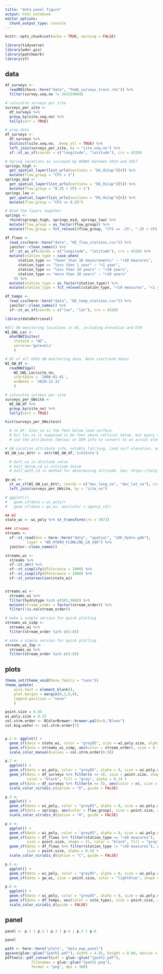 ---
title: "data panel figure"
output: html_notebook
editor_options: 
  chunk_output_type: console
---


```{r setup, include=FALSE}
knitr::opts_chunk$set(echo = TRUE, warning = FALSE)
```

```{r prep, message=FALSE, warning=FALSE}
library(tidyverse)
library(wdnr.gis)
library(patchwork)
library(sf)
```

## data 

```{r trout-surveys}

df_surveys <- 
  readRDS(here::here("data", "fmdb_surveys_trout.rds")) %>% 
  filter(survey.seq.no != 343219904)

# calucalte surveys per site
surveys_per_site <- 
  df_surveys %>% 
  group_by(site.seq.no) %>% 
  tally(sort = TRUE) 

# prep data
df_surveys <- 
  df_surveys %>% 
  distinct(site.seq.no, .keep_all = TRUE) %>% 
  left_join(surveys_per_site, by = "site.seq.no") %>% 
  sf::st_as_sf(coords = c("longitude", "latitude"), crs = 4326) 

```

```{r springs}

# Spring locations as surveyed by WGNHS between 2014 and 2017
springs_high <- 
  get_spatial_layer(list_urls(sections = "DG_HiCap")[4]) %>% 
  mutate(flow_group = "CFS > 1")
springs_mid <- 
  get_spatial_layer(list_urls(sections = "DG_HiCap")[5]) %>% 
  mutate(flow_group = "0.25 < CFS < 1")
springs_low <- 
  get_spatial_layer(list_urls(sections = "DG_HiCap")[6]) %>% 
  mutate(flow_group = "CFS <= 0.25")

# Bind the layers together
springs <- 
  rbind(springs_high, springs_mid, springs_low) %>% 
  mutate(flow_group = as_factor(flow_group)) %>% 
  mutate(flow_group = fct_relevel(flow_group, "CFS <= .25", ".25 < CFS < 1", "CFS > 1")) 


```

```{r flows}

df_flows <- 
  read_csv(here::here("data", "WI_flow_stations.csv")) %>% 
  janitor::clean_names() %>% 
  sf::st_as_sf(coords = c("longitude", "latitude"), crs = 4326) %>% 
  mutate(station_type = case_when(
      station_type == "fewer than 10 measurements" ~ "<10 measures", 
      station_type == "less than 1 year" ~ "<1 year", 
      station_type == "less than 10 years" ~ "<10 years", 
      station_type == "more than 10 years" ~ ">10 years"
    )) %>% 
  mutate(station_type = as_factor(station_type)) %>% 
  mutate(station_type = fct_relevel(station_type, "<10 measures", "<1 year", "<10 years", ">10 years")) 


```

```{r temps}
df_temps <- 
  read_csv(here::here("data", "WI_temp_stations.csv")) %>% 
  janitor::clean_names() %>% 
  sf::st_as_sf(coords = c("lon", "lat"), crs = 4326)
```

```{r groundwater}
library(dataRetrieval)

#All GW monitoring locations in WI, including elevation and DTW
WI_GWL_Loc <- 
  whatNWISsites(
    stateCd = "WI", 
    service='gwlevels'
    )

# DF of all USGS GW monitoring data. Note start/end dates
WI_GW_df <- 
  readNWISgwl(
    WI_GWL_Loc$site_no,
    startDate = '2000-01-01', 
    endDate = '2020-12-31'
    )

# calucalte surveys per site
surveys_per_GWsite <- 
  WI_GW_df %>% 
  group_by(site_no) %>% 
  tally(sort = TRUE)

hist(surveys_per_GWsite$n)

  # in DF, $lev_va is the feet below land surface. 
  # $sl_lev_va is supposed to be feet above vertical datum, but query does not work right now.
  # use the attributes (below) or DEM info to convert to an actual elevation.

# GW Location attribute info, notably lat/long, land surf elevation, and datums
WI_GW_Loc_Attr <- attr(WI_GW_df,'siteInfo')

  # $alt_va is altitude value
  # $alt_datum_cd is altitude datum
  # $alt_meth_cd is method for determining altitude. See: https://help.waterdata.usgs.gov/code/alt_meth_cd_query?fmt=html

gw_wi <- 
  st_as_sf(WI_GW_Loc_Attr, coords = c("dec_long_va", "dec_lat_va"), crs=4629) %>% 
  left_join(surveys_per_GWsite, by = "site_no")

# ggplot()+
#   geom_sf(data = wi_poly)+
#   geom_sf(data = gw_wi, aes(color = agency_cd))


```

```{r streams}

## WI
state_wi <- wi_poly %>% st_transform(crs = 3071)

### streams
streams <- 
  sf::st_read(dsn = here::here("data", "spatial", "24K_Hydro.gdb"), 
          layer = "WD_HYDRO_FLOWLINE_LN_24K") %>% 
  janitor::clean_names() 

streams_wi <- 
  streams %>% 
  sf::st_zm() %>% 
  sf::st_simplify(dTolerance = 2000) %>% 
  sf::st_simplify(dTolerance = 2000) %>% 
  sf::st_intersection(state_wi) 


streams_wi <- 
  streams_wi %>% 
  filter(hydrotype %in% c(503,508)) %>%  
  mutate(stream_order = factor(stream_order)) %>%
  filter(!is.na(stream_order))  

# make a simple version for quick plotting
streams_wi_simp <- 
  streams_wi %>% 
  filter(stream_order %in% c(5:8)) 

# make a simple version for quick plotting
streams_wi_3up <- 
  streams_wi %>% 
  filter(stream_order %in% c(3:8)) 

```


## plots

```{r plot theme}

theme_set(theme_void(base_family = "sans"))
theme_update(
    axis.text = element_blank(),
    plot.margin = margin(0,2,0,0), 
    legend.position = "none"
    )

```

```{r}
point.size = 0.05
wi.poly.size = 0.25
col.strm.order <- RColorBrewer::brewer.pal(n=9,"Blues")
col.big.water <- col.strm.order[7]


p.1 <- ggplot() +
  geom_sf(data = state_wi, color = "grey85", size = wi.poly.size, alpha = 0) +
  geom_sf(data = streams_wi_simp, aes(color = stream_order), size = 0.1) +
  scale_color_manual(values = col.strm.order[6:9])

p.2 <- 
  ggplot() +
  geom_sf(data = wi_poly, color = "grey85", alpha = 0, size = wi.poly.size) + 
  geom_sf(data = df_surveys %>% filter(n <= 4), size = point.size, shape = 16,
          color = "black", fill = "gray", alpha = 0.1) +
  geom_sf(data = df_surveys %>% filter(n >= 5), aes(color = n), size = point.size, alpha = 0.5) + 
  scale_color_viridis_c(option = "D", guide = FALSE) 

p.3 <- 
  ggplot() +
  geom_sf(data = wi_poly, color = "grey85", alpha = 0, size = wi.poly.size) + 
  geom_sf(data = springs, aes(color = flow_group), size = point.size, alpha = 0.4) + 
  scale_color_viridis_d(option = "A", guide = FALSE) 

p.4 <- 
  ggplot() + 
  geom_sf(data = wi_poly, color = "grey85", alpha = 0, size = wi.poly.size) + 
  geom_sf(data = df_flows %>% filter(station_type == "<10 measures"), 
          size = point.size, shape = 21, color = "black", fill = "gray", alpha = 0.1) + 
  geom_sf(data = df_flows %>% filter(station_type != "<10 measures"), aes(color = station_type), 
          size = point.size, alpha = 0.5) + 
  scale_color_viridis_d(option = "C", guide = FALSE) 

p.5 <- 
  ggplot() + 
  geom_sf(data = wi_poly, color = "grey85", alpha = 0, size = wi.poly.size) + 
  geom_sf(data = gw_wi, size = point.size, color = "lightblue", shape = 17) 

p.6 <- 
  ggplot() +
  geom_sf(data = wi_poly, color = "grey85", alpha = 0, size = wi.poly.size) + 
  geom_sf(data = df_temps, aes(color = site_type), size = point.size, alpha = 0.5) + 
  scale_color_viridis_d(guide = FALSE)

```


## panel 

``` {r panel}

panel <- p.1 | p.2 | p.3 | p.4 | p.5 | p.6

panel


````

```{r save panel}
path <- here::here("plots", "data_map_panel")
ggsave(glue::glue("{path}.pdf"), width = 4.85, height = 0.80, device = cairo_pdf)
pdftools::pdf_convert(pdf = glue::glue("{path}.pdf"), 
            filenames = glue::glue("{path}.png"),
            format = "png", dpi = 300)
```

